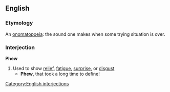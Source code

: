 ==English==
===Etymology===
An [[onomatopoeia]]: the sound one makes when some trying situation is over.

===Interjection===
'''Phew'''
#Used to show [[relief]], [[fatigue]], [[surprise]], or [[disgust]]
#* '''Phew''', that took a long time to define!
[[Category:English interjections]]